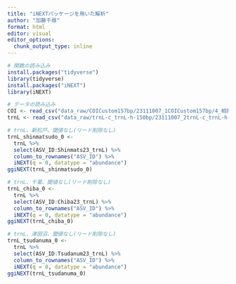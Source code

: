 ```yaml
---
title: "iNEXTパッケージを用いた解析"
author: "加藤千尋"
format: html
editor: visual
editor_options: 
  chunk_output_type: inline
---
```


```r
# 関数の読み込み
install.packages("tidyverse")
library(tidyverse)
install.packages("iNEXT")
library(iNEXT)

# データの読み込み
COI <- read_csv("data_raw/COICustom157bp/23111007_1COICustom157bp/4_相同性が高い生物種リスト(BLAST結果10位まで).csv")
trnL <- read_csv("data_raw/trnL-c_trnL-h-150bp/23111007_2trnL-c_trnL-h-150bp/4_相同性が高い生物種リスト(BLAST結果10位まで).csv")
```

```r
# trnL、新松戸、閾値なし(リード削除なし)
trnL_shinmatsudo_0 <-
  trnL %>%
  select(ASV_ID:Shinmats23_trnL) %>%
  column_to_rownames("ASV_ID") %>%
  iNEXT(q = 0, datatype = "abundance")
ggiNEXT(trnL_shinmatsudo_0)
```

```r
# trnL、千葉、閾値なし(リード削除なし)
trnL_chiba_0 <-
  trnL %>%
  select(ASV_ID:Chiba23_trnL) %>%
  column_to_rownames("ASV_ID") %>%
  iNEXT(q = 0, datatype = "abundance")
ggiNEXT(trnL_chiba_0)
```

```r
# trnL、津田沼、閾値なし(リード削除なし)
trnL_tsudanuma_0 <-
  trnL %>%
  select(ASV_ID:Tsudanum23_trnL) %>%
  column_to_rownames("ASV_ID") %>%
  iNEXT(q = 0, datatype = "abundance")
ggiNEXT(trnL_tsudanuma_0)
```

